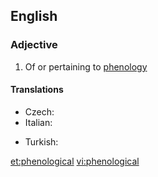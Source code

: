 ==English==

===Adjective===
{{en-adj}}

# Of or pertaining to [[phenology]]

====Translations====
{{trans-top|pertaining to phenology}}
* Czech: {{t|cs|fenologický|m}}
* Italian: {{t|it|fenologico}}
{{trans-mid}}
* Turkish: {{t+|tr|belirti bilimsel}}
{{trans-bottom}}

[[et:phenological]]
[[vi:phenological]]
